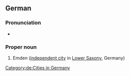 ==German==
{{wikipedia}}
{{wikipedia|lang=de}}

===Pronunciation===
* {{audio|De-Emden.ogg|Audio|lang=de}}

===Proper noun===
{{head|de|proper nouns}}
# Emden ([[independent city]] in [[Lower Saxony]], Germany)

[[Category:de:Cities in Germany]]
